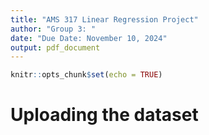 ```yaml
---
title: "AMS 317 Linear Regression Project"
author: "Group 3: "
date: "Due Date: November 10, 2024"
output: pdf_document
---
```


```r
knitr::opts_chunk$set(echo = TRUE)
```

# Uploading the dataset
